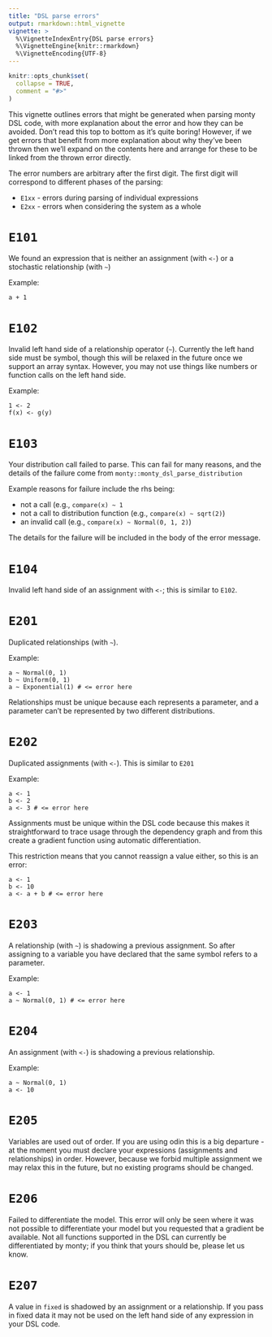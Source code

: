 ```yaml
---
title: "DSL parse errors"
output: rmarkdown::html_vignette
vignette: >
  %\VignetteIndexEntry{DSL parse errors}
  %\VignetteEngine{knitr::rmarkdown}
  %\VignetteEncoding{UTF-8}
---
```


<!-- See comments at the top of odin's error vignette for details -->

```r
knitr::opts_chunk$set(
  collapse = TRUE,
  comment = "#>"
)
```

This vignette outlines errors that might be generated when parsing monty DSL code, with more explanation about the error and how they can be avoided.  Don't read this top to bottom as it's quite boring!  However, if we get errors that benefit from more explanation about why they've been thrown then we'll expand on the contents here and arrange for these to be linked from the thrown error directly.

The error numbers are arbitrary after the first digit.  The first digit will correspond to different phases of the parsing:

* `E1xx` - errors during parsing of individual expressions
* `E2xx` - errors when considering the system as a whole

# `E101`

We found an expression that is neither an assignment (with `<-`) or a stochastic relationship (with `~`)

Example:

```
a + 1
```

# `E102`

Invalid left hand side of a relationship operator (`~`).  Currently the left hand side must be symbol, though this will be relaxed in the future once we support an array syntax.  However, you may not use things like numbers or function calls on the left hand side.

Example:

```
1 <- 2
f(x) <- g(y)
```

# `E103`

Your distribution call failed to parse.  This can fail for many reasons, and the details of the failure come from `monty::monty_dsl_parse_distribution`

Example reasons for failure include the rhs being:

* not a call (e.g., `compare(x) ~ 1`
* not a call to distribution function (e.g., `compare(x) ~ sqrt(2)`)
* an invalid call (e.g., `compare(x) ~ Normal(0, 1, 2)`)

The details for the failure will be included in the body of the error message.

# `E104`

Invalid left hand side of an assignment with `<-`; this is similar to `E102`.

# `E201`

Duplicated relationships (with `~`).

Example:

```
a ~ Normal(0, 1)
b ~ Uniform(0, 1)
a ~ Exponential(1) # <= error here
```

Relationships must be unique because each represents a parameter, and a parameter can't be represented by two different distributions.

# `E202`

Duplicated assignments (with `<-`).  This is similar to `E201`

Example:

```
a <- 1
b <- 2
a <- 3 # <= error here
```

Assignments must be unique within the DSL code because this makes it straightforward to trace usage through the dependency graph and from this create a gradient function using automatic differentiation.

This restriction means that you cannot reassign a value either, so this is an error:

```
a <- 1
b <- 10
a <- a + b # <= error here
```

# `E203`

A relationship (with `~`) is shadowing a previous assignment.  So after assigning to a variable you have declared that the same symbol refers to a parameter.

Example:

```
a <- 1
a ~ Normal(0, 1) # <= error here
```

# `E204`

An assignment (with `<-`) is shadowing a previous relationship.

Example:

```
a ~ Normal(0, 1)
a <- 10
```

# `E205`

Variables are used out of order.  If you are using odin this is a big departure - at the moment you must declare your expressions (assignments and relationships) in order.  However, because we forbid multiple assignment we may relax this in the future, but no existing programs should be changed.

# `E206`

Failed to differentiate the model.  This error will only be seen where it was not possible to differentiate your model but you requested that a gradient be available.  Not all functions supported in the DSL can currently be differentiated by monty; if you think that yours should be, please let us know.

# `E207`

A value in `fixed` is shadowed by an assignment or a relationship.  If you pass in fixed data it may not be used on the left hand side of any expression in your DSL code.
